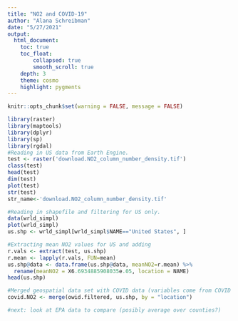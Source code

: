 ```yaml
---
title: "NO2 and COVID-19"
author: "Alana Schreibman"
date: "5/27/2021"
output: 
  html_document:
    toc: true
    toc_float: 
        collapsed: true
        smooth_scroll: true
    depth: 3 
    theme: cosmo
    highlight: pygments
---
```


```r
knitr::opts_chunk$set(warning = FALSE, message = FALSE)
```

```r
library(raster)
library(maptools)
library(dplyr)
library(sp)
library(rgdal)
#Reading in US data from Earth Engine. 
test <- raster('download.NO2_column_number_density.tif')
class(test)
head(test)
dim(test)
plot(test)
str(test)
str_name<-'download.NO2_column_number_density.tif' 

#Reading in shapefile and filtering for US only. 
data(wrld_simpl)
plot(wrld_simpl) 
us.shp <- wrld_simpl[wrld_simpl$NAME=="United States", ]

#Extracting mean NO2 values for US and adding 
r.vals <- extract(test, us.shp)
r.mean <- lapply(r.vals, FUN=mean)
us.shp@data <- data.frame(us.shp@data, meanNO2=r.mean) %>%
  rename(meanNO2 = X6.6934885908035e.05, location = NAME) 
head(us.shp)

#Merged geospatial data set with COVID data (variables come from COVID exploratory analysis RMD file). 
covid.NO2 <- merge(owid.filtered, us.shp, by = "location")

#next: look at EPA data to compare (posibly average over counties?)
```

